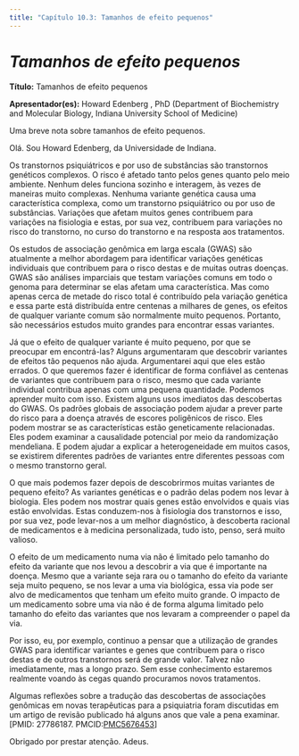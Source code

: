 ```yaml
---
title: "Capítulo 10.3: Tamanhos de efeito pequenos"
---
```


# ***Tamanhos de efeito pequenos*** {#sec-section1}

**Título:** Tamanhos de efeito pequenos

**Apresentador(es):** Howard Edenberg , PhD (Department of Biochemistry and Molecular Biology, Indiana University School of Medicine)

Uma breve nota sobre tamanhos de efeito pequenos.

Olá. Sou Howard Edenberg, da Universidade de Indiana.

Os transtornos psiquiátricos e por uso de substâncias são transtornos genéticos complexos. O risco é afetado tanto pelos genes quanto pelo meio ambiente. Nenhum deles funciona sozinho e interagem, às vezes de maneiras muito complexas. Nenhuma variante genética causa uma característica complexa, como um transtorno psiquiátrico ou por uso de substâncias. Variações que afetam muitos genes contribuem para variações na fisiologia e estas, por sua vez, contribuem para variações no risco do transtorno, no curso do transtorno e na resposta aos tratamentos.

Os estudos de associação genômica em larga escala (GWAS) são atualmente a melhor abordagem para identificar variações genéticas individuais que contribuem para o risco destas e de muitas outras doenças. GWAS são análises imparciais que testam variações comuns em todo o genoma para determinar se elas afetam uma característica. Mas como apenas cerca de metade do risco total é contribuído pela variação genética e essa parte está distribuída entre centenas a milhares de genes, os efeitos de qualquer variante comum são normalmente muito pequenos. Portanto, são necessários estudos muito grandes para encontrar essas variantes.

Já que o efeito de qualquer variante é muito pequeno, por que se preocupar em encontrá-las? Alguns argumentaram que descobrir variantes de efeitos tão pequenos não ajuda. Argumentarei aqui que eles estão errados. O que queremos fazer é identificar de forma confiável as centenas de variantes que contribuem para o risco, mesmo que cada variante individual contribua apenas com uma pequena quantidade. Podemos aprender muito com isso. Existem alguns usos imediatos das descobertas do GWAS. Os padrões globais de associação podem ajudar a prever parte do risco para a doença através de escores poligênicos de risco. Eles podem mostrar se as características estão geneticamente relacionadas. Eles podem examinar a causalidade potencial por meio da randomização mendeliana. E podem ajudar a explicar a heterogeneidade em muitos casos, se existirem diferentes padrões de variantes entre diferentes pessoas com o mesmo transtorno geral.

O que mais podemos fazer depois de descobrirmos muitas variantes de pequeno efeito? As variantes genéticas e o padrão delas podem nos levar à biologia. Eles podem nos mostrar quais genes estão envolvidos e quais vias estão envolvidas. Estas conduzem-nos à fisiologia dos transtornos e isso, por sua vez, pode levar-nos a um melhor diagnóstico, à descoberta racional de medicamentos e à medicina personalizada, tudo isto, penso, será muito valioso.

O efeito de um medicamento numa via não é limitado pelo tamanho do efeito da variante que nos levou a descobrir a via que é importante na doença. Mesmo que a variante seja rara ou o tamanho do efeito da variante seja muito pequeno, se nos levar a uma via biológica, essa via pode ser alvo de medicamentos que tenham um efeito muito grande. O impacto de um medicamento sobre uma via não é de forma alguma limitado pelo tamanho do efeito das variantes que nos levaram a compreender o papel da via.

Por isso, eu, por exemplo, continuo a pensar que a utilização de grandes GWAS para identificar variantes e genes que contribuem para o risco destas e de outros transtornos será de grande valor. Talvez não imediatamente, mas a longo prazo. Sem esse conhecimento estaremos realmente voando às cegas quando procuramos novos tratamentos.

Algumas reflexões sobre a tradução das descobertas de associações genômicas em novas terapêuticas para a psiquiatria foram discutidas em um artigo de revisão publicado há alguns anos que vale a pena examinar. \[PMID: 27786187. PMCID:[PMC5676453](https://www.ncbi.nlm.nih.gov/pmc/articles/PMC5676453/)\]

Obrigado por prestar atenção. Adeus.
